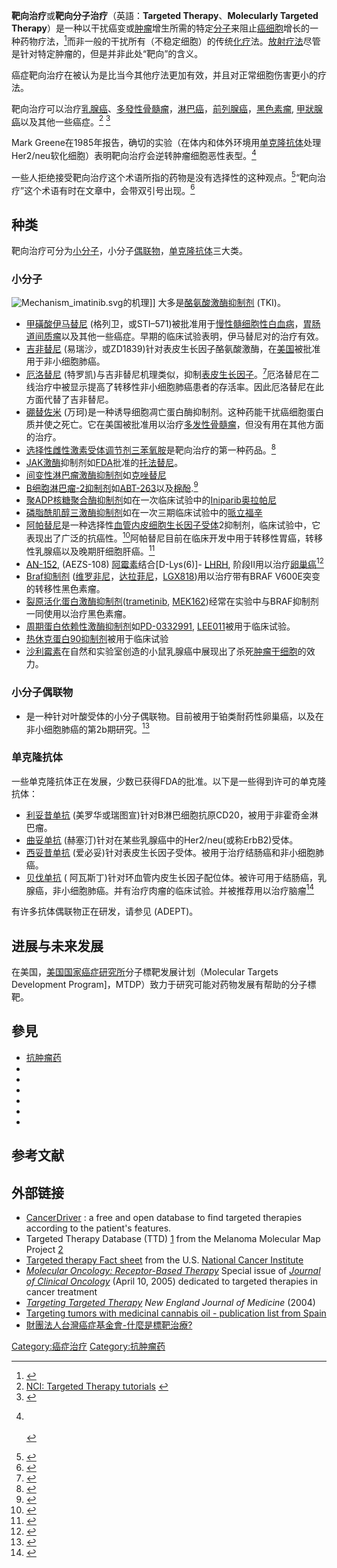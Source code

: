 {{other uses|標靶藥物}}
{{noteTA
|G1=ME
|1=zh-hans:靶向治疗; zh-hant:標靶治療;
|2=zh-hans:靶向药物; zh-hant:標靶藥物;
|3=zh-hans:靶向; zh-hant:標靶;
}}
{{Medical}}
{{醫學}}
'''靶向治疗'''或'''靶向分子治疗'''（英語：'''Targeted Therapy'''、'''Molecularly Targeted Therapy'''）是一种以干扰癌变或[[肿瘤|肿瘤]]增生所需的特定[[分子|分子]]来阻止[[癌细胞|癌细胞]]增长的一种药物疗法，<ref name=NCI-TT-def>{{cite web |url=http://www.cancer.gov/dictionary?cdrid=270742 |title=Definition of targeted therapy - NCI Dictionary of Cancer Terms |access-date=2013-12-15 |archive-date=2015-04-29 |archive-url=https://web.archive.org/web/20150429112251/http://www.cancer.gov/dictionary?cdrid=270742 |dead-url=no }}</ref>而非一般的干扰所有{{tsl|en|rapidly dividing cells|持续分裂细胞}}（不稳定细胞）的传统[[化疗|化疗]]法。[[放射疗法|放射疗法]]尽管是针对特定肿瘤的，但是并非此处“靶向”的含义。

癌症靶向治疗在被认为是比当今其他疗法更加有效，并且对正常细胞伤害更小的疗法。

靶向治疗可以治疗[[乳腺癌|乳腺癌]]、[[多發性骨髓瘤|多發性骨髓瘤]]，[[淋巴癌|淋巴癌]]，[[前列腺癌|前列腺癌]]，[[黑色素瘤|黑色素瘤]], [[甲狀腺癌|甲狀腺癌]]以及其他一些癌症。<ref name=NCI-TT-tutorials>[http://www.cancer.gov/cancertopics/understandingcancer/targetedtherapies NCI: Targeted Therapy tutorials] {{webarchive|url=https://web.archive.org/web/20141004195352/http://www.cancer.gov/cancertopics/understandingcancer/targetedtherapies |date=2014-10-04 }}</ref>
<ref name=MEDcentra>{{Cite web |url=https://medcentra.com.hk/%E7%94%B2%E7%8B%80%E8%85%BA%E7%99%8C%E5%BE%A9%E7%99%BC-%E6%A8%99%E9%9D%B6%E6%B2%BB%E7%99%82%E8%A7%A3%E5%9B%B0%E5%B1%80/ |title=甲狀腺癌復發-標靶治療解困局 |access-date=2022-02-13 |archive-date=2021-05-11 |archive-url=https://web.archive.org/web/20210511081352/https://medcentra.com.hk/%E7%94%B2%E7%8B%80%E8%85%BA%E7%99%8C%E5%BE%A9%E7%99%BC-%E6%A8%99%E9%9D%B6%E6%B2%BB%E7%99%82%E8%A7%A3%E5%9B%B0%E5%B1%80/ |dead-url=no }}</ref>

Mark Greene在1985年报告，确切的实验（在体内和体外环境用[[单克隆抗体|单克隆抗体]]处理Her2/neu软化细胞）表明靶向治疗会逆转肿瘤细胞恶性表型。<ref>{{cite journal |doi=10.1073/pnas.84.17.6317 |author=Perantoni AO, Rice JM, Reed CD, Watatani M, Wenk ML |title=Activated neu oncogene sequences in primary tumors of the peripheral nervous system induced in rats by transplacental exposure to ethylnitrosourea |journal=Proc. Natl. Acad. Sci. U.S.A. |volume=84 |issue=17 |pages=6317–6321 |pmid=3476947 |pmc=299062 |date=September 1987}}<br/>
{{cite journal |doi=10.1073/pnas.83.23.9129 |author=Drebin JA, Link VC, Weinberg RA, Greene MI |title=Inhibition of tumor growth by a monoclonal antibody reactive with an oncogene-encoded tumor antigen |journal=Proc. Natl. Acad. Sci. U.S.A. |volume=83 |issue=23 |pages=9129–9133 |pmid=3466178 |pmc=387088 |date=December 1986}}<br/>
{{cite journal |author=Drebin JA, Link VC, Stern DF, Weinberg RA, Greene MI |title=Down-modulation of an oncogene protein product and reversion of the transformed phenotype by monoclonal antibodies |journal=Cell |volume=41 |issue=3 |pages=697–706 |pmid=2860972 | doi=10.1016/S0092-8674(85)80050-7 |date=July 1985}}</ref>

一些人拒绝接受靶向治疗这个术语所指的药物是没有选择性的这种观点。<ref name="pmid18605984">{{cite journal |author=Zhukov NV, Tjulandin SA |title=Targeted therapy in the treatment of solid tumors: practice contradicts theory |journal=Biochemistry Mosc. |volume=73 |issue=5 |pages=605–618 |pmid=18605984 |doi=10.1134/S000629790805012X |url=http://protein.bio.msu.ru/biokhimiya/contents/v73/full/73050751.html |date=May 2008 |access-date=2013-12-15 |archive-date=2021-04-28 |archive-url=https://web.archive.org/web/20210428221315/http://protein.bio.msu.ru/biokhimiya/contents/v73/full/73050751.html |dead-url=no }}</ref>“靶向治疗”这个术语有时在文章中，会带双引号出现。<ref name="pmid18536523">{{cite journal |author=Markman M |title=The promise and perils of 'targeted therapy' of advanced ovarian cancer |journal=Oncology |volume=74 |issue=1–2 |pages=1–6 |year=2008 |pmid=18536523 |doi=10.1159/000138349 |url=http://content.karger.com/produktedb/produkte.asp?typ=fulltext&file=000138349 |access-date=2013-12-15 |archive-date=2012-03-06 |archive-url=https://web.archive.org/web/20120306024324/http://content.karger.com/produktedb/produkte.asp?typ=fulltext&file=000138349 |dead-url=no }}</ref>

==种类==
靶向治疗可分为[[小分子|小分子]]，小分子[[偶联物|偶联物]]，[[单克隆抗体|单克隆抗体]]三大类。

===小分子===
[[Image:Mechanism_imatinib.svg|thumb]]的机理]]
大多是[[酪氨酸激酶抑制剂|酪氨酸激酶抑制剂]] (TKI)。

*[[甲磺酸伊马替尼|甲磺酸伊马替尼]] (格列卫，或STI–571)被批准用于[[慢性髓细胞性白血病|慢性髓细胞性白血病]]，[[胃肠道间质瘤|胃肠道间质瘤]]以及其他一些癌症。早期的临床试验表明，伊马替尼对{{le|皮肤纤维肉瘤|Dermatofibrosarcoma}}的治疗有效。
*[[吉非替尼|吉非替尼]] (易瑞沙，或ZD1839)针对表皮生长因子酪氨酸激酶，在[[美国|美国]]被批准用于非小细胞肺癌。
*[[厄洛替尼|厄洛替尼]] (特罗凯)与吉非替尼机理类似，抑制[[表皮生长因子|表皮生长因子]]。<ref name="pmid19159467">{{cite journal |author=Katzel JA, Fanucchi MP, Li Z |title=Recent advances of novel targeted therapy in non-small cell lung cancer |journal=J Hematol Oncol |volume=2 |issue=1 |pages=2 |pmid=19159467 |doi=10.1186/1756-8722-2-2 |url=http://www.jhoonline.org/content/2/1/2 |pmc=2637898 |date=January 2009 |access-date=2013-12-15 |archive-date=2015-04-05 |archive-url=https://web.archive.org/web/20150405064336/http://www.jhoonline.org/content/2/1/2 |dead-url=no }}</ref>厄洛替尼在二线治疗中被显示提高了转移性非小细胞肺癌患者的存活率。因此厄洛替尼在此方面代替了吉非替尼。
*[[硼替佐米|硼替佐米]] (万珂)是一种诱导细胞凋亡蛋白酶抑制剂。这种药能干扰癌细胞蛋白质并使之死亡。它在美国被批准用以治疗[[多发性骨髓瘤|多发性骨髓瘤]]，但没有用在其他方面的治疗。
*[[選擇性雌激素受體調節物|选择性雌性激素受体调节剂]][[三苯氧胺|三苯氧胺]]是靶向治疗的第一种药品。<ref name="pmid18068350">{{cite journal |author=Jordan VC |title=Tamoxifen: catalyst for the change to targeted therapy |journal=Eur. J. Cancer |volume=44 |issue=1 |pages=30–38 |pmid=18068350 |pmc=2566958 |doi=10.1016/j.ejca.2007.11.002 |url=http://linkinghub.elsevier.com/retrieve/pii/S0959-8049(07)00861-1 |date=January 2008 |access-date=2013-12-15 |archive-date=2021-06-13 |archive-url=https://web.archive.org/web/20210613215341/https://linkinghub.elsevier.com/retrieve/pii/S0959-8049%2807%2900861-1 |dead-url=no }}</ref>
*[[JAK激酶|JAK激酶]]抑制剂如[[FDA|FDA]]批准的[[托法替尼|托法替尼]]。
*[[间变性淋巴瘤激酶抑制剂|间变性淋巴瘤激酶抑制剂]]如[[克唑替尼|克唑替尼]]
*[[B细胞淋巴瘤-2抑制剂|B细胞淋巴瘤-2抑制剂]]如[[ABT-263|ABT-263]]以及[[棉酚|棉酚]].<ref name="pmid19079626">{{cite journal |author=Warr MR, Shore GC |title=Small-molecule Bcl-2 antagonists as targeted therapy in oncology |journal=Curr Oncol |volume=15 |issue=6 |pages=256–61 |pmid=19079626 |pmc=2601021 |doi= |url=http://www.current-oncology.com/index.php/oncology/article/view/392/306; |date=December 2008 |access-date=2013-12-15 |archive-url=https://web.archive.org/web/20131215135754/http://www.current-oncology.com/index.php/oncology/article/view/392/306; |archive-date=2013-12-15 |dead-url=yes }}</ref>
*[[聚ADP核糖聚合酶抑制剂|聚ADP核糖聚合酶抑制剂]]如在一次临床试验中的[[Iniparib|Iniparib]][[奥拉帕尼|奥拉帕尼]]
*[[磷脂酰肌醇三激酶抑制剂|磷脂酰肌醇三激酶抑制剂]]如在一次三期临床试验中的[[哌立福辛|哌立福辛]]
*[[阿帕替尼|阿帕替尼]]是一种选择性[[血管内皮细胞生长因子受体|血管内皮细胞生长因子受体]]2抑制剂，临床试验中，它表现出了广泛的抗癌性。<ref>{{cite journal |url=http://www.biomedcentral.com/1471-2407/10/529 |title=Safety and pharmacokinetics of novel selective vascular endothelial growth factor receptor-2 inhibitor YN968D1 in patients with advanced malignancies |year=2010 |doi=10.1186/1471-2407-10-529 |pmid=20923544 |pmc=2984425 |volume=10 |author=Li J, Zhao X, Chen L, ''et al.'' |journal=BMC Cancer |pages=529 |access-date=2013-12-15 |archive-date=2015-09-23 |archive-url=https://web.archive.org/web/20150923231450/http://www.biomedcentral.com/1471-2407/10/529 |dead-url=no }}</ref>阿帕替尼目前在临床开发中用于转移性胃癌，转移性乳腺癌以及晚期肝细胞肝癌。<ref>{{Cite web |url=http://clinicaltrials.gov/ct2/results?term=apatinib |title=存档副本 |accessdate=2013-12-15 |archive-date=2011-06-13 |archive-url=https://web.archive.org/web/20110613142928/http://clinicaltrials.gov/ct2/results?term=apatinib |dead-url=no }}</ref>
*[[AN-152|AN-152]], (AEZS-108) [[阿霉素|阿霉素]]结合[D-Lys(6)]- [[LHRH|LHRH]], 阶段II用以治疗[[卵巢癌|卵巢癌]]<ref>{{cite web |url=http://www.asco.org/ascov2/Meetings/Abstracts?&vmview=abst_detail_view&confID=74&abstractID=50099 |title=Phase II study of AEZS-108 (AN-152), a targeted cytotoxic LHRH analog, in patients with LHRH receptor-positive platinum resistant ovarian cancer. |year=2010 |accessdate=2013-12-15 |archive-date=2012-03-23 |archive-url=https://web.archive.org/web/20120323004602/http://www.asco.org/ascov2/Meetings/Abstracts?&vmview=abst_detail_view&confID=74&abstractID=50099 |dead-url=no }}</ref>
*[[Braf抑制剂|Braf抑制剂]] ([[维罗非尼|维罗非尼]]，[[达拉菲尼|达拉菲尼]]，[[LGX818|LGX818]])用以治疗带有BRAF V600E突变的转移性黑色素瘤。
*[[裂原活化蛋白激酶抑制剂|裂原活化蛋白激酶抑制剂]]([[trametinib|trametinib]], [[MEK162|MEK162]])经常在实验中与BRAF抑制剂一同使用以治疗黑色素瘤。
*[[周期蛋白依赖性激酶抑制剂|周期蛋白依赖性激酶抑制剂]]如[[PD-0332991|PD-0332991]], [[LEE011|LEE011]]被用于临床试验。
*[[热休克蛋白90抑制剂|热休克蛋白90抑制剂]]被用于临床试验
*[[沙利霉素|沙利霉素]]在自然和实验室创造的小鼠乳腺癌中展现出了杀死[[肿瘤干细胞|肿瘤干细胞]]的效力。

===小分子偶联物===
*{{tsl|en|Vintafolide}}是一种针对叶酸受体的小分子偶联物。目前被用于铂类耐药性卵巢癌，以及在非小细胞肺癌的第2b期研究。<ref>{{Cite web |url=http://www.dddmag.com/news/2012/04/merck-endocyte-development-deal |title=存档副本 |access-date=2013-12-15 |archive-date=2018-06-12 |archive-url=https://web.archive.org/web/20180612163150/https://www.dddmag.com/news/2012/04/merck-endocyte-development-deal |dead-url=no }}</ref>

===单克隆抗体===
一些单克隆抗体正在发展，少数已获得FDA的批准。以下是一些得到许可的单克隆抗体：
*[[利妥昔单抗|利妥昔单抗]] (美罗华或瑞图宣)针对B淋巴细胞抗原CD20，被用于非霍奇金淋巴瘤。
*[[曲妥单抗|曲妥单抗]] (赫塞汀)针对在某些乳腺癌中的Her2/neu(或称ErbB2)受体。
*[[西妥昔单抗|西妥昔单抗]] (爱必妥)针对表皮生长因子受体。被用于治疗结肠癌和非小细胞肺癌。
*[[贝伐单抗|贝伐单抗]] ( 阿瓦斯丁)针对环血管内皮生长因子配位体。被许可用于结肠癌，乳腺癌，非小细胞肺癌。并有治疗肉瘤的临床试验。并被推荐用以治疗脑瘤<ref>{{cite news
| url=http://www.nytimes.com/2009/04/01/business/01avastin.html
| title=F.D.A. Panel Supports Avastin to Treat Brain Tumor
| first=Andrew
| last=Pollack
| date=2009-03-31
| accessdate=2009-08-13
| publisher=[[New_York_Times|New York Times]]
| archive-date=2021-04-29
| archive-url=https://web.archive.org/web/20210429023123/https://www.nytimes.com/2009/04/01/business/01avastin.html
| dead-url=no
}}</ref>

有许多抗体偶联物正在研发，请参见{{tsl|en|adedp|抗体导向酶前药治疗}} (ADEPT)。

==进展与未来发展==
在美国，[[美国国家癌症研究所|美国国家癌症研究所]]分子標靶发展计划（Molecular Targets Development Program]，MTDP）致力于研究可能对药物发展有帮助的分子標靶。

==參見==
{{colbegin|2}}
*[[抗肿瘤药|抗肿瘤药]]
*{{tsl|en|History of cancer chemotherapy#Targeted therapy|}}
*{{tsl|en|Targeted drug delivery|}}
*{{tsl|en|Targeted molecular therapy for neuroblastoma|}}
*{{tsl|en|Targeted therapy of lung cancer|}}
*{{tsl|en|Treatment of lung cancer#Targeted therapy|}}
*{{tsl|en|Targeted covalent inhibitors|}}
{{colend}}

==参考文献==
{{reflist|2}}

==外部链接==
*[https://web.archive.org/web/20130704215833/http://cancerdriver.com/ CancerDriver] : a free and open database to find targeted therapies according to the patient's features.
*Targeted Therapy Database (TTD) [http://www.mmmp.org/MMMP/import.mmmp?page=targetedtherapydatabase.mmmp] {{Wayback|url=http://www.mmmp.org/MMMP/import.mmmp?page=targetedtherapydatabase.mmmp |date=20210303211010 }} from the Melanoma Molecular Map Project [http://www.mmmp.org/MMMP/welcome.mmmp] {{Wayback|url=http://www.mmmp.org/MMMP/welcome.mmmp |date=20210428230435 }}
*[http://www.cancer.gov/cancertopics/factsheet/Therapy/targeted Targeted therapy Fact sheet] {{Wayback|url=http://www.cancer.gov/cancertopics/factsheet/Therapy/targeted |date=20140528142903 }} from the U.S. [[National_Cancer_Institute|National Cancer Institute]]
*[https://web.archive.org/web/20051130210724/http://www.jco.org/content/vol23/issue11/ ''Molecular Oncology: Receptor-Based Therapy''] Special issue of ''[[Journal_of_Clinical_Oncology|Journal of Clinical Oncology]]'' (April 10, 2005) dedicated to targeted therapies in cancer treatment
*[http://content.nejm.org/cgi/content/full/350/21/2191 ''Targeting Targeted Therapy''] {{Wayback|url=http://content.nejm.org/cgi/content/full/350/21/2191 |date=20100206080722 }} ''New England Journal of Medicine'' (2004)
*[http://www.bbm1.ucm.es/cannabis/publicaciones_es.htm Targeting tumors with medicinal cannabis oil - publication list from Spain ] {{Wayback|url=http://www.bbm1.ucm.es/cannabis/publicaciones_es.htm |date=20200126102624 }}
*[http://www.canceraway.org.tw/cancerpageshow.asp?IDno=2493 財團法人台灣癌症基金會-什麼是標靶治療?]

{{Extracellular chemotherapeutic agents}}
{{DEFAULTSORT:Targeted Therapy}}
[[Category:癌症治疗|Category:癌症治疗]]
[[Category:抗肿瘤药|Category:抗肿瘤药]]